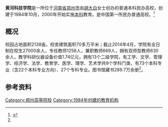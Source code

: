 {{Infobox university
|name=黄河科技学院
| EnglishName =Huanghe Science & Technology College
|image=[[File:Huanghe_Science_&_Technology_College_logo.png|150px]]
|motto=厚德博学、励志图强
|president=杨雪梅
|type=私立
|established=
|city=[[中华人民共和国|中国]]，[[河南省|河南]]，[[郑州市|郑州市]]
|students=27000
|staff=1188
|area=2138亩
|address=河南省郑州市[[二七区|二七区]]航海中路94号（北校区）<br/>河南省郑州市[[管城回族区|管城回族区]]紫荆山南路666号（南校区）
|website=[http://www.hhstu.edu.cn/ 黄河科技学院]
}}

'''黄河科技学院'''是一所位于[[河南省|河南省]][[郑州市|郑州市]]由[[胡大白|胡大白]]女士创办的普通本科民办高校，创建于1984年10月，2000年开始实施[[本科|本科]]教育。是中国第一所民办普通高校。<ref name="简介">{{cite web |url=http://www.hhstu.edu.cn/contents/17/52.html |language= |title=一所对学生最负责任的新型大学 |publisher=黄河科技学院 |date= |accessdate=2013年1月 |archive-date=2021-01-22 |archive-url=https://web.archive.org/web/20210122131759/https://www.hhstu.edu.cn/contents/17/52.html |dead-url=no }}</ref>

== 概况 ==
校园占地面积2138亩，校舍建筑面积70多万平米；截止2014年4月，学院有全日制在校生27000余人，专任教师1256人，兼职教师669人，拥有双师型教师630余人，教学科研仪器设备价值1.74亿元，拥有13个二级学院，有工学、文学、管理学、经济学、法学、教育学、医学、理学、艺术学共9个学科门类，有73个本科专业（含22个本科专业方向）、27个专科专业。图书馆藏书289.7万余册<ref name="简介"/>。

== 参考资料 ==
{{reflist}}

{{Univ-stub}}
{{河南高等院校}}
{{民办大学}}
[[Category:郑州高等院校|Category:郑州高等院校]]
[[Category:1984年创建的教育机构|Category:1984年创建的教育机构]]